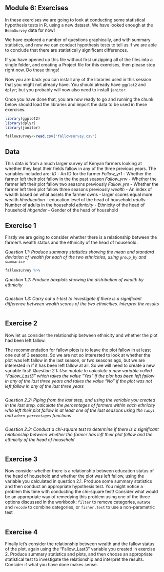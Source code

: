 
## Module 6: Exercises

In these exercises we are going to look at conducting some statistical hypothesis tests in R, using a new dataset. We have looked enough at the `BeanSurvey` data for now! 

We have explored a number of questions graphically, and with summary statistics, and now we can conduct hypothesis tests to tell us if we are able to conclude that there are statistically significant differences.

If you have opened up this file without first unzipping all of the files into a single folder, and creating a Project file for this exercises, then please stop right now. Do those things!

Now you are back you can install any of the libraries used in this session that you might not already have. You should already have `ggplot2` and `dplyr`; but you probably will now also need to install `janitor`.

Once you have done that, you are now ready to go and running the chunk below should load the libraries and import the data to be used in these exercises.

```r
library(ggplot2)
library(dplyr)
library(janitor)

fallowsurvey<-read.csv("fallowsurvey.csv")

```

## Data

This data is from a much larger survey of Kenyan farmers looking at whether they kept their fields fallow in any of the three previous years. The variables included are:
*ID* - An ID for the farmer
*Fallow_yr1* - Whether the farmer left their plot fallow in the the past season
*Fallow_yrw* - Whether the farmer left their plot fallow two seasons previously
*Fallow_yre* - Whether the farmer left their plot fallow three seasons previously
*wealth* - An index of wealth based on what assets the farmer owns - larger scores equal more wealth
*hheducation* - education level of the head of household
*adults* - Number of adults in the household
*ethnicity* - Ethnicity of the head of household
*hhgender* - Gender of the head of household

## Exercise 1

Firstly we are going to consider whether there is a relationship between the farmer's wealth status and the ethnicity of the head of household.

*Question 1.1: Produce summary statistics showing the mean and standard deviation of wealth for each of the two ethnicities, using `group_by` and `summarise`*

```r
fallowsurvey %>%


```

*Question 1.2: Produce boxplots showing the distribution of wealth by ethnicity*

```r

```

*Question 1.3: Carry out a t-test to investigate if there is a significant difference between wealth scores of the two ethnicities. Interpret the results*

```r

```

## Exercise 2

Now let us consider the relationship between ethnicity and whether the plot had been left fallow. 


The recommendation for fallow plots is to leave the plot fallow in at least one out of 3 seasons. So we are not so interested to look at whether the plot was left fallow in the last season, or two seasons ago, but we are interested in if it has been left fallow at all. So we will need to create a new variable first!
*Question 2.1: Use mutate to calculate a new variable called "Fallow_Last3" which takes the value "Yes" if the plot has been left fallow in any of the last three years and takes the value "No" if the plot was not left fallow in any of the last three years*

```r

```

*Question 2.2: Piping from the last step, and using the variable you created in the last step, calculate the percentages of farmers within each ethnicity who left their plot fallow in at least one of the last seasons using the `tabyl` and `adorn_percentages` functions*


```r

```

*Question 2.3: Conduct a chi-square test to determine if there is a significant relationship between whether the farmer has left their plot fallow and the ethnicity of the head of household*

```r

```

## Exercise 3

Now consider whether there is a relationship between education status of the head of household and whether the plot was left fallow, using the variable you calculated in question 2.1.
Produce some summary statistics and then conduct an appropriate hypothesis test.
You might notice a problem this time with conducting the chi-square test! Consider what would be an appropriate way of remedying this problem using one of the three options discussed in the workbook: `filter` to remove categories, `mutate` and `recode` to combine categories, or `fisher.test` to use a non-parametric test


```r

```



## Exercise 4

Finally let's consider the relationship between wealth and the fallow status of the plot, again using the "Fallow_Last3" variable you created in exercise 2. Produce summary statistics and plots, and then choose an appropriate statistical test to investigate the relationship and interpret the results. Consider if what you have done makes sense.

```r


```
